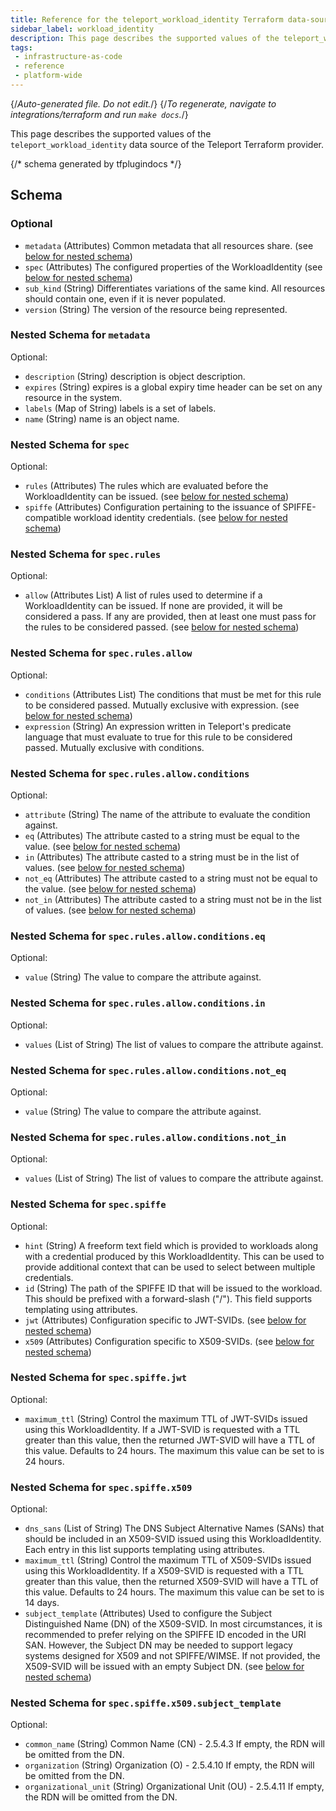```yaml
---
title: Reference for the teleport_workload_identity Terraform data-source
sidebar_label: workload_identity
description: This page describes the supported values of the teleport_workload_identity data-source of the Teleport Terraform provider.
tags:
 - infrastructure-as-code
 - reference
 - platform-wide
---
```


{/*Auto-generated file. Do not edit.*/}
{/*To regenerate, navigate to integrations/terraform and run `make docs`.*/}

This page describes the supported values of the `teleport_workload_identity` data source of the
Teleport Terraform provider.





{/*  schema generated by tfplugindocs */}
## Schema

### Optional

- `metadata` (Attributes) Common metadata that all resources share. (see [below for nested schema](#nested-schema-for-metadata))
- `spec` (Attributes) The configured properties of the WorkloadIdentity (see [below for nested schema](#nested-schema-for-spec))
- `sub_kind` (String) Differentiates variations of the same kind. All resources should contain one, even if it is never populated.
- `version` (String) The version of the resource being represented.

### Nested Schema for `metadata`

Optional:

- `description` (String) description is object description.
- `expires` (String) expires is a global expiry time header can be set on any resource in the system.
- `labels` (Map of String) labels is a set of labels.
- `name` (String) name is an object name.


### Nested Schema for `spec`

Optional:

- `rules` (Attributes) The rules which are evaluated before the WorkloadIdentity can be issued. (see [below for nested schema](#nested-schema-for-specrules))
- `spiffe` (Attributes) Configuration pertaining to the issuance of SPIFFE-compatible workload identity credentials. (see [below for nested schema](#nested-schema-for-specspiffe))

### Nested Schema for `spec.rules`

Optional:

- `allow` (Attributes List) A list of rules used to determine if a WorkloadIdentity can be issued. If none are provided, it will be considered a pass. If any are provided, then at least one must pass for the rules to be considered passed. (see [below for nested schema](#nested-schema-for-specrulesallow))

### Nested Schema for `spec.rules.allow`

Optional:

- `conditions` (Attributes List) The conditions that must be met for this rule to be considered passed.  Mutually exclusive with expression. (see [below for nested schema](#nested-schema-for-specrulesallowconditions))
- `expression` (String) An expression written in Teleport's predicate language that must evaluate to true for this rule to be considered passed.  Mutually exclusive with conditions.

### Nested Schema for `spec.rules.allow.conditions`

Optional:

- `attribute` (String) The name of the attribute to evaluate the condition against.
- `eq` (Attributes) The attribute casted to a string must be equal to the value. (see [below for nested schema](#nested-schema-for-specrulesallowconditionseq))
- `in` (Attributes) The attribute casted to a string must be in the list of values. (see [below for nested schema](#nested-schema-for-specrulesallowconditionsin))
- `not_eq` (Attributes) The attribute casted to a string must not be equal to the value. (see [below for nested schema](#nested-schema-for-specrulesallowconditionsnot_eq))
- `not_in` (Attributes) The attribute casted to a string must not be in the list of values. (see [below for nested schema](#nested-schema-for-specrulesallowconditionsnot_in))

### Nested Schema for `spec.rules.allow.conditions.eq`

Optional:

- `value` (String) The value to compare the attribute against.


### Nested Schema for `spec.rules.allow.conditions.in`

Optional:

- `values` (List of String) The list of values to compare the attribute against.


### Nested Schema for `spec.rules.allow.conditions.not_eq`

Optional:

- `value` (String) The value to compare the attribute against.


### Nested Schema for `spec.rules.allow.conditions.not_in`

Optional:

- `values` (List of String) The list of values to compare the attribute against.





### Nested Schema for `spec.spiffe`

Optional:

- `hint` (String) A freeform text field which is provided to workloads along with a credential produced by this WorkloadIdentity. This can be used to provide additional context that can be used to select between multiple credentials.
- `id` (String) The path of the SPIFFE ID that will be issued to the workload.  This should be prefixed with a forward-slash ("/").  This field supports templating using attributes.
- `jwt` (Attributes) Configuration specific to JWT-SVIDs. (see [below for nested schema](#nested-schema-for-specspiffejwt))
- `x509` (Attributes) Configuration specific to X509-SVIDs. (see [below for nested schema](#nested-schema-for-specspiffex509))

### Nested Schema for `spec.spiffe.jwt`

Optional:

- `maximum_ttl` (String) Control the maximum TTL of JWT-SVIDs issued using this WorkloadIdentity.  If a JWT-SVID is requested with a TTL greater than this value, then the returned JWT-SVID will have a TTL of this value.  Defaults to 24 hours. The maximum this value can be set to is 24 hours.


### Nested Schema for `spec.spiffe.x509`

Optional:

- `dns_sans` (List of String) The DNS Subject Alternative Names (SANs) that should be included in an X509-SVID issued using this WorkloadIdentity.  Each entry in this list supports templating using attributes.
- `maximum_ttl` (String) Control the maximum TTL of X509-SVIDs issued using this WorkloadIdentity.  If a X509-SVID is requested with a TTL greater than this value, then the returned X509-SVID will have a TTL of this value.  Defaults to 24 hours. The maximum this value can be set to is 14 days.
- `subject_template` (Attributes) Used to configure the Subject Distinguished Name (DN) of the X509-SVID.  In most circumstances, it is recommended to prefer relying on the SPIFFE ID encoded in the URI SAN. However, the Subject DN may be needed to support legacy systems designed for X509 and not SPIFFE/WIMSE.  If not provided, the X509-SVID will be issued with an empty Subject DN. (see [below for nested schema](#nested-schema-for-specspiffex509subject_template))

### Nested Schema for `spec.spiffe.x509.subject_template`

Optional:

- `common_name` (String) Common Name (CN) - 2.5.4.3 If empty, the RDN will be omitted from the DN.
- `organization` (String) Organization (O) - 2.5.4.10 If empty, the RDN will be omitted from the DN.
- `organizational_unit` (String) Organizational Unit (OU) - 2.5.4.11 If empty, the RDN will be omitted from the DN.

